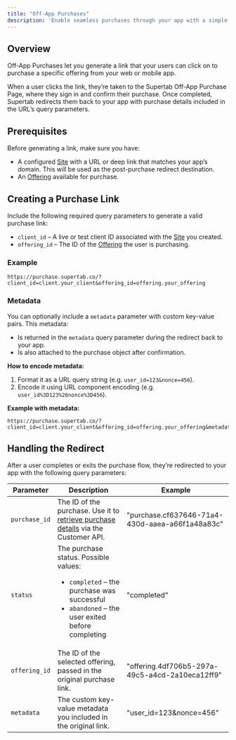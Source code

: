 ```yaml
---
title: "Off-App Purchases"
description: 'Enable seamless purchases through your app with a simple redirect flow.'
---
```


## Overview

Off-App Purchases let you generate a link that your users can click on to purchase a specific offering from your web or mobile app.

When a user clicks the link, they’re taken to the Supertab Off-App Purchase Page, where they sign in and confirm their purchase. Once completed, Supertab redirects them back to your app with purchase details included in the URL’s query parameters.

## Prerequisites

Before generating a link, make sure you have:

- A configured <a href="/supertab-experiences/sites">Site</a> with a URL or deep link that matches your app’s domain. This will be used as the post-purchase redirect destination.
- An <a href="/supertab-experiences/products-offerings-pricing">Offering</a> available for purchase.

## Creating a Purchase Link

Include the following required query parameters to generate a valid purchase link:

- `client_id` – A live or test client ID associated with the <a href="/supertab-experiences/sites">Site</a> you created.
- `offering_id` – The ID of the <a href="/supertab-experiences/offerings">Offering</a> the user is purchasing.

### Example

```
https://purchase.supertab.co/?client_id=client.your_client&offering_id=offering.your_offering
```

### Metadata

You can optionally include a `metadata` parameter with custom key-value pairs. This metadata:

- Is returned in the `metadata` query parameter during the redirect back to your app.
- Is also attached to the purchase object after confirmation.

**How to encode metadata:**

1. Format it as a URL query string (e.g. `user_id=123&nonce=456`).
2. Encode it using URL component encoding (e.g. `user_id%3D123%26nonce%3D456`).

**Example with metadata:**

```
https://purchase.supertab.co/?client_id=client.your_client&offering_id=offering.your_offering&metadata=user_id%3D123%26nonce%3D456
```

## Handling the Redirect

After a user completes or exits the purchase flow, they’re redirected to your app with the following query parameters:

| Parameter      | Description                                                                                                       | Example                                                  |
|----------------|-------------------------------------------------------------------------------------------------------------------|----------------------------------------------------------|
| `purchase_id`  | The ID of the purchase. Use it to <a href="/customer-api/endpoints/retrieve-a-purchase">retrieve purchase details</a> via the Customer API. | "purchase.cf637646-71a4-430d-aaea-a66f1a48a83c"        |
| `status`       | The purchase status. Possible values:<ul><li>`completed` – the purchase was successful</li><li>`abandoned` – the user exited before completing</li></ul> | "completed"                                            |
| `offering_id`  | The ID of the selected offering, passed in the original purchase link.                                            | "offering.4df706b5-297a-49c5-a4cd-2a10eca12ff9"        |
| `metadata`     | The custom key-value metadata you included in the original link.                                                  | "user_id=123&nonce=456"                                |

